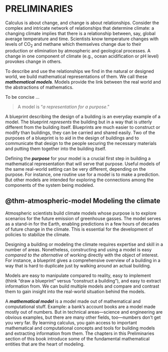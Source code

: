 # PRELIMINARIES {#sec-preliminaries-part .unnumbered}

Calculus is about change, and change is about relationships. Consider the complex and intricate network of relationships that determine climate: a changing climate implies that there is a relationship between, say, global average temperature and time. Scientists know temperature changes with levels of CO~2~ and methane which themselves change due to their production or elimination by atmospheric and geological processes. A change in one component of climate (e.g., ocean acidification or pH level) provokes change in others. 

To describe and use the relationships we find in the natural or designed world, we build mathematical representations of them. We call these ***mathematical models***. Models provide the link between the real world and the abstractions of mathematics.

To be concise ...

> A model is "*a representation for a purpose*."

A blueprint describing the design of a building is an everyday example of a model. The blueprint *represents* the building but in a way that is utterly different from the building itself. Blueprints are much easier to construct or modify than buildings, they can be carried and shared easily. Two of the purposes of a blueprint is to aid in the design of buildings and to communicate that design to the people securing the necessary materials and putting them together into the building itself. 

Defining the ***purpose*** for your model is a crucial first step in building a mathematical representation that will serve that purpose. Useful models of the same real-world setting can be very different, depending on the purpose. For instance, one routine use for a model is to make a prediction. But other models are intended for exploring the connections among the components of the system being modeled.

::: {#thm-atmospheric-model style="display: none;"}
Modeling is crucial to atmospheric science.
:::
::: {.callout-note}
## @thm-atmospheric-model Modeling the climate 

Atmospheric scientists build climate models whose purpose is to explore scenarios for the future emission of greenhouse gasses. The model serves as a stand-in for the Earth, enabling predictions in a few hours of decades of future change in the climate. This is essential for the development of policies to stabilize the climate.
:::

Designing a building or modeling the climate requires expertise and skill in a number of areas. Nonetheless, constructing and using a model is easy *compared to the alternative* of working directly with the object of interest. For instance, a blueprint gives a comprehensive overview of a building in a way that is  hard to duplicate just by walking around an actual building. 

Models are easy to manipulate compared to reality, easy to implement (think "draw a blueprint" versus "construct a building"), and easy to extract information from. We can build multiple models and compare and contrast them to gain insight into the real-world situation behind the models.

A ***mathematical model*** is a model made out of mathematical and computational stuff. Example: a bank's account books are a model made mostly out of numbers. But in technical areas---science and engineering are obvious examples, but there are many other fields, too---numbers don't get you very far.  By learning calculus, you gain access to important mathematical and computational concepts and tools for building models and extracting information from them. The chapters in this Preliminaries section of this book introduce some of the fundamental mathematical entities that are the heart of modeling. 


